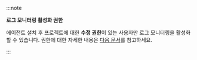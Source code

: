 :::note

**로그 모니터링 활성화 권한**

에이전트 설치 후 프로젝트에 대한 **수정 권한**이 있는 사용자만 로그 모니터링을 활성화할 수 있습니다. 권한에 대한 자세한 내용은 [다음 문서](../project/project-structure)를 참고하세요.

:::